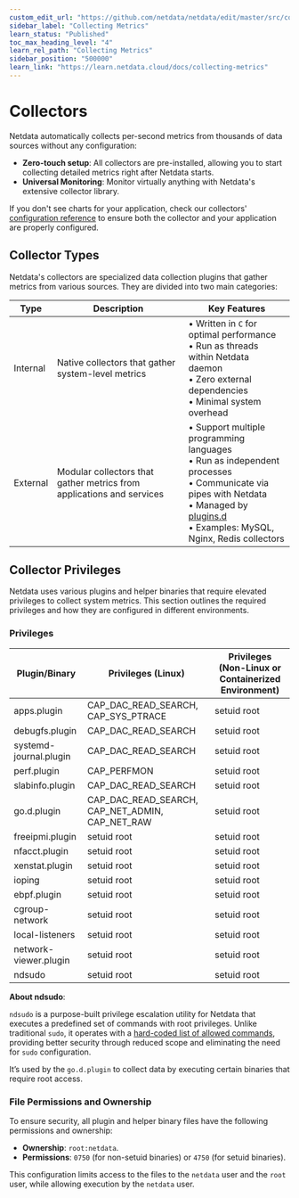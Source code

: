 ```yaml
---
custom_edit_url: "https://github.com/netdata/netdata/edit/master/src/collectors/README.md"
sidebar_label: "Collecting Metrics"
learn_status: "Published"
toc_max_heading_level: "4"
learn_rel_path: "Collecting Metrics"
sidebar_position: "500000"
learn_link: "https://learn.netdata.cloud/docs/collecting-metrics"
---
```


# Collectors

Netdata automatically collects per-second metrics from thousands of data sources without any configuration:

- **Zero-touch setup**: All collectors are pre-installed, allowing you to start collecting detailed metrics right after Netdata starts.
- **Universal Monitoring**: Monitor virtually anything with Netdata's extensive collector library.

If you don't see charts for your application, check our collectors' [configuration reference](/src/collectors/REFERENCE.md) to ensure both the collector and your application are properly configured.

## Collector Types

Netdata's collectors are specialized data collection plugins that gather metrics from various sources. They are divided into two main categories:

| Type     | Description                                                           | Key Features                                                                                                                                                                                                               |
|----------|-----------------------------------------------------------------------|----------------------------------------------------------------------------------------------------------------------------------------------------------------------------------------------------------------------------|
| Internal | Native collectors that gather system-level metrics                    | • Written in `C` for optimal performance<br/>• Run as threads within Netdata daemon<br/>• Zero external dependencies<br/>• Minimal system overhead                                                                         |
| External | Modular collectors that gather metrics from applications and services | • Support multiple programming languages<br/>• Run as independent processes<br/>• Communicate via pipes with Netdata<br/>• Managed by [plugins.d](/src/plugins.d/README.md)<br/>• Examples: MySQL, Nginx, Redis collectors |

## Collector Privileges

Netdata uses various plugins and helper binaries that require elevated privileges to collect system metrics.
This section outlines the required privileges and how they are configured in different environments.

### Privileges

| Plugin/Binary          | Privileges (Linux)                              | Privileges (Non-Linux or Containerized Environment) |   
|------------------------|-------------------------------------------------|-----------------------------------------------------|
| apps.plugin            | CAP_DAC_READ_SEARCH, CAP_SYS_PTRACE             | setuid root                                         |
| debugfs.plugin         | CAP_DAC_READ_SEARCH                             | setuid root                                         |
| systemd-journal.plugin | CAP_DAC_READ_SEARCH                             | setuid root                                         |
| perf.plugin            | CAP_PERFMON                                     | setuid root                                         |
| slabinfo.plugin        | CAP_DAC_READ_SEARCH                             | setuid root                                         |
| go.d.plugin            | CAP_DAC_READ_SEARCH, CAP_NET_ADMIN, CAP_NET_RAW | setuid root                                         |
| freeipmi.plugin        | setuid root                                     | setuid root                                         |
| nfacct.plugin          | setuid root                                     | setuid root                                         |
| xenstat.plugin         | setuid root                                     | setuid root                                         |
| ioping                 | setuid root                                     | setuid root                                         |
| ebpf.plugin            | setuid root                                     | setuid root                                         |
| cgroup-network         | setuid root                                     | setuid root                                         |
| local-listeners        | setuid root                                     | setuid root                                         |
| network-viewer.plugin  | setuid root                                     | setuid root                                         |
| ndsudo                 | setuid root                                     | setuid root                                         |

**About ndsudo**:

`ndsudo` is a purpose-built privilege escalation utility for Netdata that executes a predefined set of commands with root privileges. Unlike traditional `sudo`, it operates with a [hard-coded list of allowed commands](https://github.com/netdata/netdata/blob/master/src/collectors/utils/ndsudo.c), providing better security through reduced scope and eliminating the need for `sudo` configuration.

It’s used by the `go.d.plugin` to collect data by executing certain binaries that require root access.

### File Permissions and Ownership

To ensure security, all plugin and helper binary files have the following permissions and ownership:

- **Ownership**: `root:netdata`.
- **Permissions**: `0750` (for non-setuid binaries) or `4750` (for setuid binaries).

This configuration limits access to the files to the `netdata` user and the `root` user, while allowing execution by the `netdata` user.
